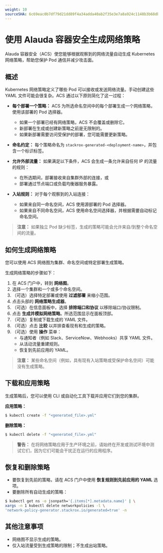 ```yaml
---
weight: 10
sourceSHA: 6c69eac0b7df79d21dd89f4a34adda40ab2f35e3e7a8a924c1148b3b68db20e3
---
```


# 使用 Alauda 容器安全生成网络策略

Alauda 容器安全（ACS）使您能够根据观察到的网络流量自动生成 Kubernetes 网络策略，帮助您保护 Pod 通信并减少攻击面。

## 概述

Kubernetes 网络策略定义了哪些 Pod 可以接收或发送网络流量。手动创建这些 YAML 文件可能会很复杂。ACS 通过以下原则简化了这一过程：

- **每个部署一个策略：** ACS 为所选命名空间中的每个部署生成一个网络策略，使用该部署的 Pod 选择器。
  - 如果一个部署已经有网络策略，ACS 不会覆盖或删除它。
  - 新部署在生成或创建新策略之前是无限制的。
  - 如果新部署需要访问受保护的部署，您可能需要更新策略。

- **命名约定：** 每个策略命名为 `stackrox-generated-<deployment-name>`，并包含一个标识标签。

- **允许外部流量：** 如果满足以下条件，ACS 会生成一条允许来自任何 IP 的流量的规则：
  - 在所选期间，部署接收来自集群外部的连接，或
  - 部署通过节点端口或负载均衡器服务暴露。

- **入站规则：** 对于每个观察到的入站连接：
  - 如果来自同一命名空间，ACS 使用源部署的 Pod 选择器。
  - 如果来自不同命名空间，ACS 使用命名空间选择器，并根据需要自动标记命名空间。

> **注意：** 如果独立 Pod 缺少标签，生成的策略可能会允许来自/到整个命名空间的流量。

## 如何生成网络策略

您可以使用 ACS 网络图为集群、命名空间或特定部署生成策略。

生成网络策略的步骤如下：

1. 在 ACS 门户中，转到 **网络图**。
2. 选择一个集群和一个或多个命名空间。
3. （可选）选择特定部署或使用 **过滤部署** 来缩小范围。
4. 点击头部的 **网络策略生成器**。
5. （可选）在信息面板中，选择 **排除端口和协议** 以移除端口/协议限制。
6. 点击 **生成并模拟网络策略**。所选范围显示在面板顶部。
7. （可选）复制或下载生成的 YAML 文件。
8. （可选）点击 **比较** 以并排查看现有和生成的策略。
9. （可选）使用 **操作** 菜单：
   - 与通知者（例如 Slack、ServiceNow、Webhooks）共享 YAML 文件。
   - 从活动流量重建规则。
   - 恢复到先前应用的 YAML。

> **注意：** 某些命名空间（例如，具有现有入站策略或受保护命名空间）可能没有生成策略。

## 下载和应用策略

生成策略后，您可以使用 CLI 或自动化工具下载并应用它们到您的集群。

**应用策略：**

```bash
$ kubectl create -f "<generated_file>.yml"
```

**删除策略：**

```bash
$ kubectl delete -f "<generated_file>.yml"
```

> **警告：** 在将网络策略应用于生产环境之前，请始终在开发或测试环境中测试它们，因为它们可能会干扰正在运行的应用程序。

## 恢复和删除策略

- 要恢复到先前的策略，请在 ACS 门户中使用 **恢复规则到先前应用的 YAML** 选项。
- 要删除所有自动生成的策略：

```bash
$ kubectl get ns -o jsonpath='{.items[*].metadata.name}' | \
xargs -n 1 kubectl delete networkpolicies -l \
'network-policy-generator.stackrox.io/generated=true' -n
```

## 其他注意事项

- 网络图不显示生成的策略。
- 仅入站流量受到生成策略的限制；不生成出站策略。

